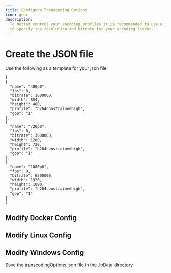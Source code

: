 ```yaml
---
title: Configure Transcoding Options
icon: gear
description:
  To better control your encoding profiles it is recommended to use a json file
  to specify the resolution and bitrate for your encoding ladder.
---
```

# Create the JSON file

Use the following as a template for your json file

```
[
{
  "name": "480p0",
  "fps": 0,
  "bitrate": 1600000,
  "width": 854,
  "height": 480,
  "profile": "h264constrainedhigh",
  "gop": "1"
},
{
  "name": "720p0",
  "fps": 0,
  "bitrate": 3000000,
  "width": 1280,
  "height": 720,
  "profile": "h264constrainedhigh",
  "gop": "1"
},
{
  "name": "1080p0",
  "fps": 0,
  "bitrate": 6500000,
  "width": 1920,
  "height": 1080,
  "profile": "h264constrainedhigh",
  "gop": "1"
}
]
```


## Modify Docker Config

## Modify Linux Config

## Modify Windows Config

Save the transcodingOptions.json file in the .lpData directory
